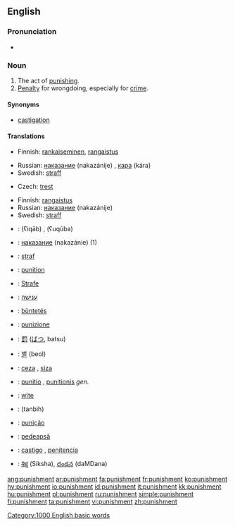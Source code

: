 {{wikipedia}}

==English==

===Pronunciation===
*{{audio|en-us-punishment.ogg|Audio (US)}}

===Noun===
{{en-noun}}

# The act of [[punish|punishing]].
# [[penalty|Penalty]] for wrongdoing, especially for [[crime]].

====Synonyms====
*[[castigation]]

====Translations====
{{trans-top|the act of punishment}}
*Finnish: [[rankaiseminen]], [[rangaistus]] 
{{trans-mid}}
*Russian: [[наказание]] (nakazánije) {{n}}, [[кара]] (kára) {{f}}
*Swedish: [[straff]] {{n}}
{{trans-bottom}}

{{trans-top|penalty for wrongdoing}}
*Czech: [[trest]] {{m}}
{{trans-mid}}
*Finnish: [[rangaistus]]
*Russian: [[наказание]] (nakazánije) {{n}}
*Swedish: [[straff]] {{n}}
{{trans-bottom}}

{{checktrans}}

*{{ttbc|Arabic}}: {{ARchar|[[عقاب]]}} (ʕiqāb) {{m}}, {{ARchar|[[عقوبة]]}} (ʕuqūba) {{f}}
*{{ttbc|Bulgarian}}: [[наказание]] (nakazánie) {{n}} (1)
*{{ttbc|Dutch}}: [[straf]] {{f}}
*{{ttbc|French}}: [[punition]] {{f}}
*{{ttbc|German}}: [[Strafe]] {{f}}
*{{ttbc|Hebrew}}: [[ענישה]] {{f}}
*{{ttbc|Hungarian}}: [[büntetés]]
*{{ttbc|Italian}}: [[punizione]] {{f}}
*{{ttbc|Japanese}}: [[罰]] ([[ばつ]], batsu)
*{{ttbc|Korean}}: [[벌]] (beol)

*{{ttbc|Kurdish}}: [[ceza]] {{m}}, [[siza]] {{m}}
*{{ttbc|Latin}}: [[punitio]] {{f}}, [[punitionis]] ''gen.''
*{{ttbc|Old English}}: [[wite|wīte]] {{n}}
*{{ttbc|Persian}}: {{FAchar|[[تنبیه]]}} (tanbih)
*{{ttbc|Portuguese}}: [[punição]] {{f}}
*{{ttbc|Romanian}}: [[pedeapsă]] {{f}}
*{{ttbc|Spanish}}: [[castigo]] {{m}}, [[penitencia]] {{f}}
*{{ttbc|Telugu}}: [[శిక్ష]] (Siksha), [[దండన]] (daMDana)

[[Category:1000 English basic words]]

[[ang:punishment]]
[[ar:punishment]]
[[fa:punishment]]
[[fr:punishment]]
[[ko:punishment]]
[[hy:punishment]]
[[io:punishment]]
[[id:punishment]]
[[it:punishment]]
[[kk:punishment]]
[[hu:punishment]]
[[pl:punishment]]
[[ru:punishment]]
[[simple:punishment]]
[[fi:punishment]]
[[ta:punishment]]
[[vi:punishment]]
[[zh:punishment]]